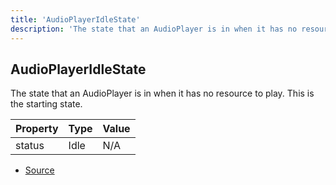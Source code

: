 ```yaml
---
title: 'AudioPlayerIdleState'
description: 'The state that an AudioPlayer is in when it has no resource to play. This is the starting state.'
---
```


## AudioPlayerIdleState

The state that an AudioPlayer is in when it has no resource to play. This is the starting state.

| Property | Type | Value |
| -------- | ---- | ----- |
| status   | Idle | N/A   |

- [Source](https://github.com/androz2091/discord-player/blob/ce04b3f4c6671029ce4d4aa9090e56ac7e7f5666/packages/discord-voip/src/audio/AudioPlayer.ts#L80)
